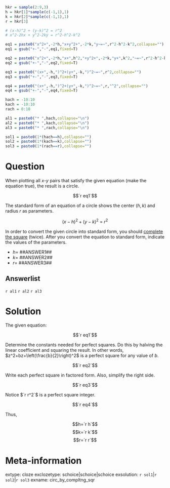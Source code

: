 ```r

hkr = sample(2:9,3)
h = hkr[1]*sample(c(-1,1),1)
k = hkr[2]*sample(c(-1,1),1)
r = hkr[3]

# (x-h)^2 + (y-k)^2 = r^2
# x^2-2hx + y^2-2ky = r^2-h^2-k^2

eq1 = paste0("x^2+",-2*h,"x+y^2+",-2*k,"y~=~",r^2-h^2-k^2,collapse="")
eq1 = gsub("+-","-",eq1,fixed=T)

eq2 = paste0("x^2+",-2*h,"x+",h^2,"+y^2+",-2*k,"y+",k^2,"~=~",r^2-h^2-k^2,"+",h^2,"+",k^2,collapse="")
eq2 = gsub("+-","-",eq2,fixed=T)

eq3 = paste0("(x+",-h,")^2+(y+",-k,")^2~=~",r^2,collapse="")
eq3 = gsub("+-","-",eq3,fixed=T)

eq4 = paste0("(x+",-h,")^2+(y+",-k,")^2~=~",r,"^2",collapse="")
eq4 = gsub("+-","-",eq4,fixed=T)

hach = -10:10
kach = -10:10
rach = 0:10

al1 = paste0("* ",hach,collapse="\n")
al2 = paste0("* ",kach,collapse="\n")
al3 = paste0("* ",rach,collapse="\n")

sol1 = paste0(1*(hach==h),collapse="")
sol2 = paste0(1*(kach==k),collapse="")
sol3 = paste0(1*(rach==r),collapse="")

```

Question
========

When plotting all $x$-$y$ pairs that satisfy the given equation (make the equation true), the result is a circle.

$$`r eq1`$$

The standard form of an equation of a circle shows the center $(h,k)$ and radius $r$ as parameters.

$$(x-h)^2+(y-k)^2~=~r^2$$

In order to convert the given circle into standard form, you should [complete the square](https://en.wikipedia.org/wiki/Completing_the_square) (twice). After you convert the equation to standard form, indicate the values of the parameters.

* $h=$ ##ANSWER1##
* $k=$ ##ANSWER2##
* $r=$ ##ANSWER3##


Answerlist
--------

`r al1`
`r al2`
`r al3`


Solution
========

The given equation:

$$`r eq1`$$

Determine the constants needed for perfect squares. Do this by halving the linear coefficient and squaring the result. In other words, $z^2+bz+\left(\frac{b}{2}\right)^2$ is a perfect square for any value of $b$.

$$`r eq2`$$

Write each perfect square in factored form. Also, simplify the right side.

$$`r eq3`$$

Notice $`r r^2`$ is a perfect square integer.

$$`r eq4`$$

Thus,

$$h=`r h`$$
$$k=`r k`$$
$$r=`r r`$$


Meta-information
============
extype: cloze
exclozetype: schoice|schoice|schoice
exsolution: `r sol1`|`r sol2`|`r sol3`
exname: circ_by_compltng_sqr